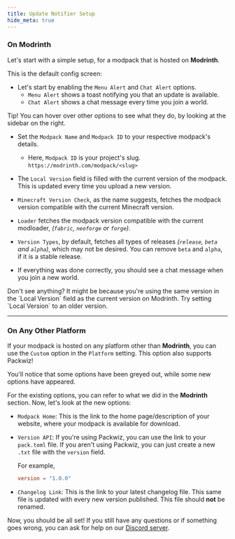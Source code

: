 ```yaml
---
title: Update Notifier Setup
hide_meta: true
---
```


### On Modrinth

Let's start with a simple setup, for a modpack that is hosted on **Modrinth**.

This is the default config screen:

<ModAsset
  width="100%"
  title="ModpackUtils Config"
  location="mutils:mutils_config"
/>

- Let's start by enabling the `Menu Alert` and `Chat Alert` options.
  - `Menu Alert` shows a toast notifying you that an update is available.
  - `Chat Alert` shows a chat message every time you join a world.

<Callout variant="info">
  Tip! You can hover over other options to see what they do, by looking
  at the sidebar on the right.
</Callout>

- Set the `Modpack Name` and `Modpack ID` to your respective modpack's details.
  - Here, `Modpack ID` is your project's slug.
    `https://modrinth.com/modpack/<slug>`

- The `Local Version` field is filled with the current version of the modpack.
  This is updated every time you upload a new version.

- `Minecraft Version Check`, as the name suggests, fetches the modpack version
  compatible with the current Minecraft version.

- `Loader` fetches the modpack version compatible with the current modloader,
  _(`fabric`, `neoforge` or `forge`)_.

- `Version Types`, by default, fetches all types of releases
  _(`release`, `beta` and `alpha`)_, which may not be desired. You can remove
  `beta` and `alpha`, if it is a stable release.

- If everything was done correctly, you should see a chat message when you join
  a new world.

<Callout variant="warning">
  Don't see anything? It might be because you're using the same version in the
  `Local Version` field as the current version on Modrinth. Try setting `Local
  Version` to an older version.
</Callout>

<hr />

### On Any Other Platform

If your modpack is hosted on any platform other than **Modrinth**, you can use
the `Custom` option in the `Platform` setting. This option also supports
Packwiz!

You'll notice that some options have been greyed out, while some new options
have appeared.

For the existing options, you can refer to what we did in the **Modrinth**
section. Now, let's look at the new options:

- `Modpack Home`: This is the link to the home page/description of your website,
  where your modpack is available for download.
- `Version API`: If you're using Packwiz, you can use the link to your
  `pack.toml` file. If you aren't using Packwiz, you can just create a new
  `.txt` file with the `version` field.

  For example,

  ```toml title="📁 pack.txt"
  version = "1.0.0"
  ```

- `Changelog Link`: This is the link to your latest changelog file. This same
  file is updated with every new version published. This file should **not** be
  renamed.

Now, you should be all set! If you still have any questions or if something goes
wrong, you can ask for help on our
[Discord server](https://discord.gg/kfKjjhv3pn).
